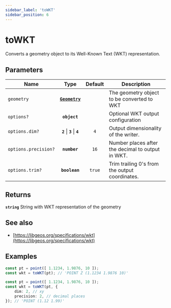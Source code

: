 ```yaml
---
sidebar_label: 'toWKT'
sidebar_position: 6
---
```


# toWKT

Converts a geometry object to its Well-Known Text (WKT) representation.

## Parameters

| Name | Type | Default | Description |
| --- | :-: | :-: | --- |
| `geometry` | [**`Geometry`**](../types/Geometry/index.mdx) |  | The geometry object to be converted to WKT |
| `options?` | **`object`** |  | Optional WKT output configuration |
| `options.dim?` | **`2`** \| **`3`** \| **`4`** | `4` | Output dimensionality of the writer. |
| `options.precision?` | **`number`** | `16` | Number places after the decimal to output in WKT. |
| `options.trim?` | **`boolean`** | `true` | Trim trailing 0's from the output coordinates. |

## Returns

**`string`** String with WKT representation of the geometry

## See also

- [https://libgeos.org/specifications/wkt](https://libgeos.org/specifications/wkt)

## Examples

```ts title="basic usage"
const pt = point([ 1.1234, 1.9876, 10 ]);
const wkt = toWKT(pt); // 'POINT Z (1.1234 1.9876 10)'
```
```ts title="with options"
const pt = point([ 1.1234, 1.9876, 10 ]);
const wkt = toWKT(pt, {
    dim: 2, // xy
    precision: 2, // decimal places
}); // 'POINT (1.12 1.99)'
```
